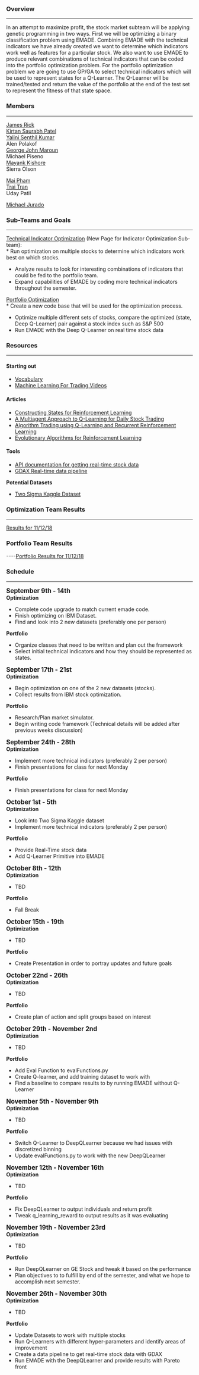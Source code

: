 ===Overview===

----

In an attempt to maximize profit, the stock market subteam will be applying genetic programming in two ways. First we will be optimizing a binary classification problem using EMADE. Combining EMADE with the technical indicators we have already created we want to determine which indicators work well as features for a particular stock. We also want to use EMADE to produce relevant combinations of technical indicators that can be coded into the portfolio optimization problem. For the portfolio optimization problem we are going to use GP/GA to select technical indicators which will be used to represent states for a Q-Learner. The Q-Learner will be trained/tested and return the value of the portfolio at the end of the test set to represent the fitness of that state space.

===Members===

----

[[User-Jrick6|James Rick]] <br>
[[Kirtan Saurabh Patel]] <br>
[[Yalini Senthil Kumar]] <br>
Alen Polakof<br>
[[George John Maroun]] <br>
Michael Piseno<br>
[[Mayank Kishore]]<br>
Sierra Olson

[[User-Mpham33 | Mai Pham]] <br>
[[Trai Tran]]<br>
Uday Patil

[[User-Mjurado3|Michael Jurado]]<br>

===Sub-Teams and Goals===

----

[[Technical Indicator Optimization]] (New Page for Indicator Optimization Sub-team):<br>
* Run optimization on multiple stocks to determine which indicators work best on which stocks.
* Analyze results to look for interesting combinations of indicators that could be fed to the portfolio team.
* Expand capabilities of EMADE by coding more technical indicators throughout the semester.

[[Portfolio Optimization]] <br>
* Create a new code base that will be used for the optimization process.
* Optimize multiple different sets of stocks, compare the optimized (state, Deep Q-Learner) pair against a stock index such as S&P 500
* Run EMADE with the Deep Q-Learner on real time stock data
=== Resources ===
----
==== Starting out ====
* [[Vocabulary]] 
* [https://www.udacity.com/course/machine-learning-for-trading--ud501 Machine Learning For Trading Videos]

==== Articles ====
* [http://users.cecs.anu.edu.au/~hassan/DMMSDP.pdf Constructing States for Reinforcement Learning]
* [https://ieeexplore.ieee.org/stamp/stamp.jsp?arnumber=4342801 A Multiagent Approach to Q-Learning for Daily Stock Trading]
* [http://cs229.stanford.edu/proj2009/LvDuZhai.pdf Algorithm Trading using Q-Learning and Recurrent Reinforcement Learning]
* [https://arxiv.org/pdf/1106.0221.pdf Evolutionary Algorithms for Reinforcement Learning]

==== Tools ====
* [https://www.alphavantage.co/documentation/ API documentation for getting real-time stock data]
* [[GDAX Real-time data pipeline]]
'''Potential Datasets'''
* [https://www.kaggle.com/c/two-sigma-financial-news Two Sigma Kaggle Dataset]

=== Optimization Team Results ===

----
[[Results for 11/12/18]]

=== Portfolio Team Results ===
----[[Portfolio Results for 11/12/18]]

===Schedule===

----

<big>'''September 9th - 14th'''</big> <br>
'''Optimization'''

* Complete code upgrade to match current emade code. 
* Finish optimizing on IBM Dataset.
* Find and look into 2 new datasets (preferably one per person)

'''Portfolio'''

* Organize classes that need to be written and plan out the framework
* Select initial technical indicators and how they should be represented as states.

<big>'''September 17th - 21st'''</big> <br>
'''Optimization'''

* Begin optimization on one of the 2 new datasets (stocks).
* Collect results from IBM stock optimization.

'''Portfolio'''

* Research/Plan market simulator.
* Begin writing code framework (Technical details will be added after previous weeks discussion)

<big>'''September 24th - 28th'''</big> <br>
'''Optimization'''
* Implement more technical indicators (preferably 2 per person)
* Finish presentations for class for next Monday
'''Portfolio'''
* Finish presentations for class for next Monday
<big>'''October 1st - 5th'''</big> <br>
'''Optimization'''
* Look into Two Sigma Kaggle dataset
* Implement more technical indicators (preferably 2 per person)
'''Portfolio'''
* Provide Real-Time stock data
* Add Q-Learner Primitive into EMADE
<big>'''October 8th - 12th'''</big> <br>
'''Optimization'''
* TBD
'''Portfolio'''
* Fall Break 
<big>'''October 15th - 19th'''</big> <br>
'''Optimization'''
* TBD
'''Portfolio'''
* Create Presentation in order to portray updates and future goals
<big>'''October 22nd - 26th'''</big> <br>
'''Optimization'''
* TBD
'''Portfolio'''
* Create plan of action and split groups based on interest
<big>'''October 29th - November 2nd'''</big> <br>
'''Optimization'''
* TBD
'''Portfolio'''
* Add Eval Function to evalFunctions.py
* Create Q-learner, and add training dataset to work with
* Find a baseline to compare results to by running EMADE without Q-Learner
<big>'''November 5th - November 9th'''</big> <br>
'''Optimization'''
* TBD
'''Portfolio'''
* Switch Q-Learner to DeepQLearner because we had issues with discretized binning
* Update evalFunctions.py to work with the new DeepQLearner
<big>'''November 12th - November 16th'''</big> <br>
'''Optimization'''
* TBD
'''Portfolio'''
* Fix DeepQLearner to output individuals and return profit
* Tweak q_learning_reward to output results as it was evaluating
<big>'''November 19th - November 23rd'''</big> <br>
'''Optimization'''
* TBD
'''Portfolio'''
* Run DeepQLearner on GE Stock and tweak it based on the performance
* Plan objectives to to fulfill by end of the semester, and what we hope to accomplish next semester.
<big>'''November 26th - November 30th'''</big> <br>
'''Optimization'''
* TBD
'''Portfolio'''
* Update Datasets to work with multiple stocks
* Run Q-Learners with different hyper-parameters and identify areas of improvement
* Create a data pipeline to get real-time stock data with GDAX
* Run EMADE with the DeepQLearner and provide results with Pareto front